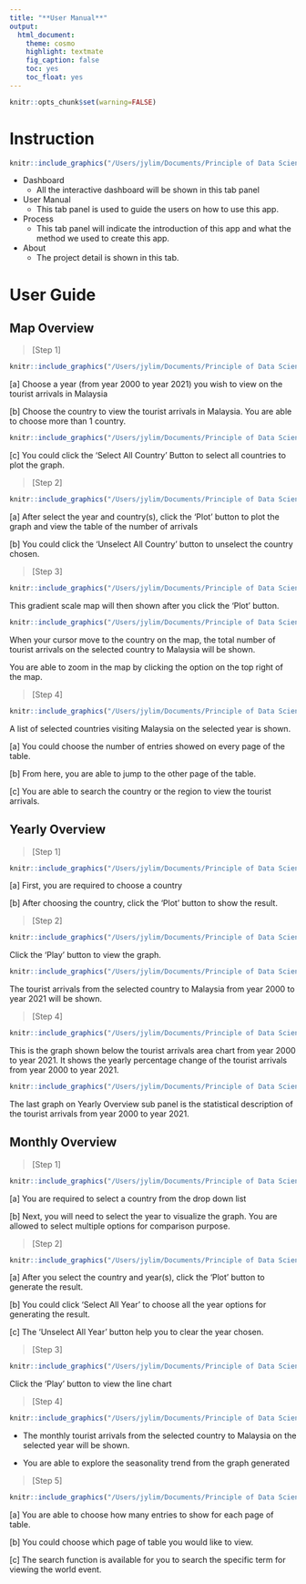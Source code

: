 ```yaml
---
title: "**User Manual**"
output:
  html_document: 
    theme: cosmo
    highlight: textmate
    fig_caption: false
    toc: yes
    toc_float: yes
---
```


```r
knitr::opts_chunk$set(warning=FALSE)
```


# Instruction

```r
knitr::include_graphics("/Users/jylim/Documents/Principle of Data Science/Group Assignment/Picture/Tab panel.jpeg")
```

 - Dashboard
   - All the interactive dashboard will be shown in this tab panel
   
 - User Manual
   - This tab panel is used to guide the users on how to use this app.

 - Process
   - This tab panel will indicate the introduction of this app and what the method we used to create this app.
   
 - About
   - The project detail is shown in this tab.

# User Guide

## Map Overview
>[Step 1] 
 
```r
knitr::include_graphics("/Users/jylim/Documents/Principle of Data Science/Group Assignment/Picture/Step A1.png")
```
   
  [a] Choose a year (from year 2000 to year 2021) you wish to view on the tourist arrivals in Malaysia
  
  [b] Choose the country to view the tourist arrivals in Malaysia. You are able to choose more than 1 country.


```r
knitr::include_graphics("/Users/jylim/Documents/Principle of Data Science/Group Assignment/Picture/Step A1A.png")
```
  
  [c] You could click the 'Select All Country' Button to select all countries to plot the graph.
  
>[Step 2]

```r
knitr::include_graphics("/Users/jylim/Documents/Principle of Data Science/Group Assignment/Picture/Step A2.png")
```

  [a] After select the year and country(s), click the 'Plot' button to plot the graph and view the table of the number of arrivals
  
  [b] You could click the 'Unselect All Country' button to unselect the country chosen.
  
>[Step 3]

```r
knitr::include_graphics("/Users/jylim/Documents/Principle of Data Science/Group Assignment/Picture/Plot1.png")
```

This gradient scale map will then shown after you click the 'Plot' button.


```r
knitr::include_graphics("/Users/jylim/Documents/Principle of Data Science/Group Assignment/Picture/Plot 1a.png")
```

When your cursor move to the country on the map, the total number of tourist arrivals on the selected country to Malaysia will be shown.

You are able to zoom in the map by clicking the option on the top right of the map.

> [Step 4]

```r
knitr::include_graphics("/Users/jylim/Documents/Principle of Data Science/Group Assignment/Picture/table1.png")
```

A list of selected countries visiting Malaysia on the selected year is shown.

  [a] You could choose the number of entries showed on every page of the table.
  
  [b] From here, you are able to jump to the other page of the table.
  
  [c] You are able to search the country or the region to view the tourist arrivals.
  
## Yearly Overview

> [Step 1]

```r
knitr::include_graphics("/Users/jylim/Documents/Principle of Data Science/Group Assignment/Picture/Step B1.png")
```

  [a] First, you are required to choose a country
  
  [b] After choosing the country, click the 'Plot' button to show the result.
  
>[Step 2]

```r
knitr::include_graphics("/Users/jylim/Documents/Principle of Data Science/Group Assignment/Picture/Plot 2.png")
```

Click the 'Play' button to view the graph.

```r
knitr::include_graphics("/Users/jylim/Documents/Principle of Data Science/Group Assignment/Picture/Plot 3.png")
```

The tourist arrivals from the selected country to Malaysia from year 2000 to year 2021 will be shown.

> [Step 4]

```r
knitr::include_graphics("/Users/jylim/Documents/Principle of Data Science/Group Assignment/Picture/Plot 4.png")

```

This is the graph shown below the tourist arrivals area chart from year 2000 to year 2021. It shows the yearly percentage change of the tourist arrivals from year 2000 to year 2021.

```r
knitr::include_graphics("/Users/jylim/Documents/Principle of Data Science/Group Assignment/Picture/Plot 5.png")
```

The last graph on Yearly Overview sub panel is the statistical description of the tourist arrivals from year 2000 to year 2021.


## Monthly Overview

> [Step 1]

```r
knitr::include_graphics("/Users/jylim/Documents/Principle of Data Science/Group Assignment/Picture/step C1.png")
```

  [a] You are required to select a country from the drop down list
  
  [b] Next, you will need to select the year to visualize the graph. You are allowed to select multiple options for comparison purpose.
  
> [Step 2]

```r
knitr::include_graphics("/Users/jylim/Documents/Principle of Data Science/Group Assignment/Picture/step C2.png")
```

  [a] After you select the country and year(s), click the 'Plot' button to generate the result.
  
  [b] You could click 'Select All Year' to choose all the year options for generating the result.
  
  [c] The 'Unselect All Year' button help you to clear the year chosen.
  
> [Step 3]

```r
knitr::include_graphics("/Users/jylim/Documents/Principle of Data Science/Group Assignment/Picture/Plot 6.png")
```

Click the 'Play' button to view the line chart

> [Step 4]

```r
knitr::include_graphics("/Users/jylim/Documents/Principle of Data Science/Group Assignment/Picture/Plot 7.png")
```

 - The monthly tourist arrivals from the selected country to Malaysia on the selected year will be shown.

 - You are able to explore the seasonality trend from the graph generated



> [Step 5]

```r
knitr::include_graphics("/Users/jylim/Documents/Principle of Data Science/Group Assignment/Picture/table2.png")
```

  [a] You are able to choose how many entries to show for each page of table.
  
  [b] You could choose which page of table you would like to view.
  
  [c] The search function is available for you to search the specific term for viewing the world event. 
